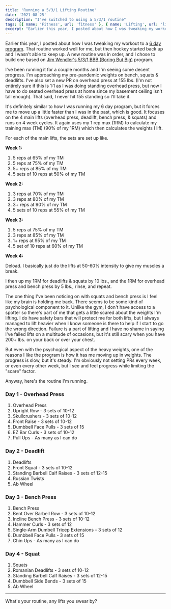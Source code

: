 ```yaml
---
title: 'Running a 5/3/1 Lifting Routine'
date: '2021-08-25'
description: "I've switched to using a 5/3/1 routine"
tags: [{ name: 'Fitness', url: 'fitness' }, { name: 'Lifting', url: 'lifting' }, { name: 'Strength Training', url: 'strength-training' }]
excerpt: "Earlier this year, I posted about how I was tweaking my workout to a 6 day program. That routine worked well for me, but then hockey started back up and I wasn't able to keep up. A new routine was in order, and I chose to build one based on Jim Wendler's 5/3/1 BBB (Boring But Big) program."
---
```


Earlier this year, I posted about how I was tweaking my workout to a [6 day program](/2021/01/28/tweaking-my-lifting-routine.html). That routine worked well for me, but then hockey started back up and I wasn't able to keep up. A new routine was in order, and I chose to build one based on [Jim Wendler's 5/3/1 BBB (Boring But Big)](https://www.jimwendler.com/blogs/jimwendler-com/101077382-boring-but-big) program.

I've been running it for a couple months and I'm seeing some decent progress. I'm approaching my pre-pandemic weights on bench, squats & deadlifts. I've also set a new PR on overhead press at 155 lbs. (I'm not entirely sure if this is 1:1 as I was doing standing overhead press, but now I have to do seated overhead press at home since my basement ceiling isn't tall enough). That said, I never hit 155 standing so I'll take it.

It's definitely similar to how I was running my 6 day program, but it forces me to move up a little faster than I was in the past, which is good. It focuses on the 4 main lifts (overhead press, deadlift, bench press, & squats) and runs on 4 week cycles. It again uses my 1 rep max (1RM) to calculate my training max (TM) (90% of my 1RM) which then calculates the weights I lift.

For each of the main lifts, the sets are set up like.

**Week 1:**

1. 5 reps at 65% of my TM
2. 5 reps at 75% of my TM
3. 5+ reps at 85% of my TM
4. 5 sets of 10 reps at 50% of my TM

**Week 2:**

1. 3 reps at 70% of my TM
2. 3 reps at 80% of my TM
3. 3+ reps at 90% of my TM
4. 5 sets of 10 reps at 55% of my TM

**Week 3:**

1. 5 reps at 75% of my TM
2. 3 reps at 85% of my TM
3. 1+ reps at 95% of my TM
4. 5 set of 10 reps at 60% of my TM

**Week 4:**

Deload. I basically just do the lifts at 50-60% intensity to give my muscles a break.

I then up my 1RM for deadlifts & squats by 10 lbs., and the 1RM for overhead press and bench press by 5 lbs., rinse, and repeat.

The one thing I've been noticing on with squats and bench press is I feel like my brain is holding me back. There seems to be some kind of psychological component to it. Unlike the gym, I don't have access to a spotter so there's part of me that gets a little scared about the weights I'm lifting. I do have safety bars that will protect me for both lifts, but I always managed to lift heavier when I know someone is there to help if I start to go the wrong direction. Failure is a part of lifting and I have no shame in saying I've failed lifts on a multitude of occasions, but it's still scary when you have 200+ lbs. on your back or over your chest.

But even with the psychogical aspect of the heavy weights, one of the reasons I like the program is how it has me moving up in weights. The progress is slow, but it's steady. I'm obviously not setting PRs every week, or even every other week, but I see and feel progress while limiting the "scare" factor.

Anyway, here's the routine I'm running.

### Day 1 - Overhead Press

1. Overhead Press
2. Upright Row - 3 sets of 10-12
3. Skullcrushers - 3 sets of 10-12
4. Front Raise - 3 sets of 10-12
5. Dumbbell Face Pulls - 3 sets of 15
6. EZ Bar Curls - 3 sets of 10-12
7. Pull Ups - As many as I can do

### Day 2 - Deadlift

1. Deadlifts
2. Front Squat - 3 sets of 10-12
3. Standing Barbell Calf Raises - 3 sets of 12-15
4. Russian Twists
5. Ab Wheel

### Day 3 - Bench Press

1. Bench Press
2. Bent Over Barbell Row - 3 sets of 10-12
3. Incline Bench Press - 3 sets of 10-12
4. Hammer Curls - 3 sets of 12
5. Single-Arm Dumbell Tricep Extensions - 3 sets of 12
6. Dumbbell Face Pulls - 3 sets of 15
7. Chin Ups - As many as I can do

### Day 4 - Squat

1. Squats
2. Romanian Deadlifts - 3 sets of 10-12
3. Standing Barbell Calf Raises - 3 sets of 12-15
4. Dumbbell Side Bends - 3 sets of 15
5. Ab Wheel

---

What's your routine, any lifts you swear by?
